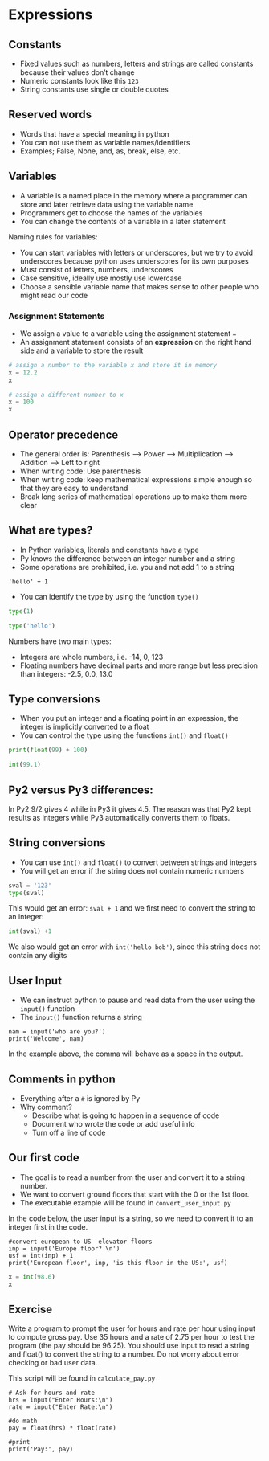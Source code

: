 # Expressions

## Constants

- Fixed values such as numbers, letters and strings are called constants because their values don't change
- Numeric constants look like this `123`
- String constants use single or double quotes

## Reserved words

- Words that have a special meaning in python
- You can not use them as variable names/identifiers
- Examples; False, None, and, as, break, else, etc.

## Variables

- A variable is a named place in the memory where a programmer can store and later retrieve data using the variable name
- Programmers get to choose the names of the variables
- You can change the contents of a variable in a later statement

Naming rules for variables:

- You can start variables with letters or underscores, but we try to avoid underscores because python uses underscores for its own purposes
- Must consist of letters, numbers, underscores
- Case sensitive, ideally use mostly use lowercase
- Choose a sensible variable name that makes sense to other people who might read our code

### Assignment Statements

- We assign a value to a variable using the assignment statement `=`
- An assignment statement consists of an **expression** on the right hand side and a variable to store the result


```python
# assign a number to the variable x and store it in memory
x = 12.2
x
```

```python
# assign a different number to x
x = 100
x
```


## Operator precedence

- The general order is: Parenthesis --> Power --> Multiplication --> Addition --> Left to right
- When writing code: Use parenthesis
- When writing code: keep mathematical expressions simple enough so that they are easy to understand
- Break long series of mathematical operations up to make them more clear


## What are types?

- In Python variables, literals and constants have a type
- Py knows the difference between an integer number and a string
- Some operations are prohibited, i.e. you and not add 1 to a string 

```
'hello' + 1
```

- You can identify the type by using the function `type()`

```python
type(1)
```

```python
type('hello')
```


Numbers have two main types:

- Integers are whole numbers, i.e. -14, 0, 123
- Floating numbers have decimal parts and more range but less precision than integers: -2.5, 0.0, 13.0


## Type conversions

- When you put an integer and a floating point in an expression, the integer is implicitly converted to a float
- You can control the type using the functions `int()` and `float()`


```python
print(float(99) + 100)
```

```python
int(99.1)
```

## Py2 versus Py3 differences:

In Py2 9/2 gives 4 while in Py3 it gives 4.5. The reason was that Py2 kept results as integers while Py3 automatically converts them to floats.



## String conversions

- You can use `int()` and `float()` to convert between strings and integers
- You will get an error if the string does not contain numeric numbers

```python
sval = '123'
type(sval)
```

This would get an error: `sval + 1` and we first need to convert the string to an integer:

```python
int(sval) +1
```

We also would get an error with `int('hello bob')`, since this string does not contain any digits


## User Input

- We can instruct python to pause and read data from the user using the `input()` function
- The `input()` function returns a string

```
nam = input('who are you?')
print('Welcome', nam)
```

In the example above, the comma will behave as a space in the output.


## Comments in python

- Everything after a `#` is ignored by Py
- Why comment?
    - Describe what is going to happen in a sequence of code
    - Document who wrote the code or add useful info
    - Turn off a line of code



## Our first code

- The goal is to read a number from the user and convert it to a string number.  
- We want to convert ground floors that start with the 0 or the 1st floor.
- The executable example will be found in `convert_user_input.py`

In the code below, the user input is a string, so we need to convert it to an integer first in the code.

```
#convert european to US  elevator floors
inp = input('Europe floor? \n')
usf = int(inp) + 1
print('European floor', inp, 'is this floor in the US:', usf)
```

```python
x = int(98.6)
x
```

## Exercise

Write a program to prompt the user for hours and rate per hour using input to compute gross pay. Use 35 hours and a rate of 2.75 per hour to test the program (the pay should be 96.25). You should use input to read a string and float() to convert the string to a number. Do not worry about error checking or bad user data.

This script will be found in `calculate_pay.py`

```
# Ask for hours and rate
hrs = input("Enter Hours:\n")
rate = input("Enter Rate:\n")

#do math
pay = float(hrs) * float(rate)

#print
print('Pay:', pay)
```
